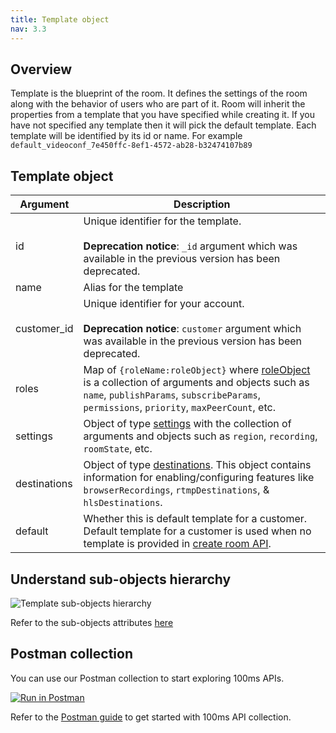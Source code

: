 ```yaml
---
title: Template object
nav: 3.3
---
```


## Overview

Template is the blueprint of the room. It defines the settings of the room along with the behavior of users who are part of it.
Room will inherit the properties from a template that you have specified while creating it. If you have not specified any template then it will pick the default template.
Each template will be identified by its id or name. For example `default_videoconf_7e450ffc-8ef1-4572-ab28-b32474107b89`

<EndpointRequest title="https://api.100ms.live/v2/templates" />

## Template object

| Argument     | Description                                                                                                                                                                                                                                                   |
| ------------ | ------------------------------------------------------------------------------------------------------------------------------------------------------------------------------------------------------------------------------------------------------------- |
| id           | Unique identifier for the template. <br/><br/> **Deprecation notice**: `_id` argument which was available in the previous version has been deprecated.                                                                                                        |
| name         | Alias for the template                                                                                                                                                                                                                                        |
| customer_id  | Unique identifier for your account. <br/><br/> **Deprecation notice**: `customer` argument which was available in the previous version has been deprecated.                                                                                                   |
| roles        | Map of `{roleName:roleObject}` where [roleObject](/server-side/v2/policy/create-template-via-api#roles-object) is a collection of arguments and objects such as `name`, `publishParams`, `subscribeParams`, `permissions`, `priority`, `maxPeerCount`, etc. |
| settings     | Object of type [settings](/server-side/v2/policy/create-template-via-api#settings-object) with the collection of arguments and objects such as `region`, `recording`, `roomState`, etc.                                                                       |
| destinations | Object of type [destinations](/server-side/v2/policy/create-template-via-api#destinations-object). This object contains information for enabling/configuring features like `browserRecordings`, `rtmpDestinations`, & `hlsDestinations`.                      |
| default      | Whether this is default template for a customer. Default template for a customer is used when no template is provided in [create room API](/server-side/v2/Rooms/create-via-api).                                                                             |

## Understand sub-objects hierarchy

![Template sub-objects hierarchy](/docs/v2/template-object-hierarchy.png)

Refer to the sub-objects attributes [here](/server-side/v2/policy/create-template-via-api#main-arguments)

## Postman collection

You can use our Postman collection to start exploring 100ms APIs.

[![Run in Postman](https://run.pstmn.io/button.svg)](https://god.gw.postman.com/run-collection/22726679-47dcd974-29d5-4965-a35b-bf9b74a8b25a?action=collection%2Ffork&collection-url=entityId%3D22726679-47dcd974-29d5-4965-a35b-bf9b74a8b25a%26entityType%3Dcollection%26workspaceId%3Dd9145dd6-337b-4761-81d6-21a30b4147a2)

Refer to the [Postman guide](/server-side/v2/introduction/postman-guide) to get started with 100ms API collection.
